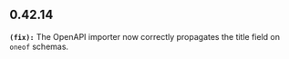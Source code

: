 ## 0.42.14
**`(fix):`** The OpenAPI importer now correctly propagates the title field on `oneof` schemas.


